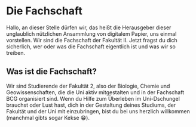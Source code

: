 # Die Fachschaft {#fachschaft}

Hallo, an dieser Stelle dürfen wir, das heißt die Herausgeber dieser unglaublich nützlichen Ansammlung von digitalem Papier, uns einmal vorstellen. Wir sind die Fachschaft der Fakultät II. Jetzt fragst du dich sicherlich, wer oder was die Fachschaft eigentlich ist und was wir so treiben.

## Was ist die Fachschaft? {#fachschaft-was-ist-das}

Wir sind Studierende der Fakultät 2, also der Biologie, Chemie und Geowissenschaften, die die Uni aktiv mitgestalten und in der Fachschaft BCG organisiert sind. Wenn du Hilfe zum Überleben im Uni-Dschungel brauchst oder Lust hast, dich in der Gestaltung deines Studiums, der Fakultät und der Uni mit einzubringen, bist du bei uns herzlich willkommen (manchmal gibts sogar Kekse 😁).